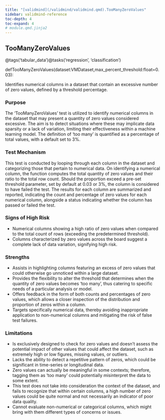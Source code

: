 ```yaml
---
title: "[validmind](/validmind/validmind.qmd).TooManyZeroValues"
sidebar: validmind-reference
toc-depth: 4
toc-expand: 4
# module.qmd.jinja2
---
```


<!-- function.qmd.jinja2 -->

## TooManyZeroValues<span class="suffix"></span>

<!-- signatures.jinja2 -->

::: {.signature}

<span class="decorators"><span class="decorator">@<span class="n">tags(<span class="s">'tabular_data'</span>)</span></span><span class="decorator">@<span class="n">tasks(<span class="s">'regression'</span>, <span class="s">'classification'</span>)</span></span></span>

<span class="kw">def</span><span class="name">TooManyZeroValues</span>(<span class="params"><span class="n">dataset</span><span class="p">:</span><span class="n">VMDataset</span><span class="muted">,</span></span><span class="params"><span class="n">max_percent_threshold</span><span class="p">:</span><span class="nb">float</span><span class="o">=</span><span class="kc">0.03</span></span>):

:::

<!-- docstring.jinja2 -->

Identifies numerical columns in a dataset that contain an excessive number of zero values, defined by a threshold percentage.

### Purpose

The 'TooManyZeroValues' test is utilized to identify numerical columns in the dataset that may present a quantity of zero values considered excessive. The aim is to detect situations where these may implicate data sparsity or a lack of variation, limiting their effectiveness within a machine learning model. The definition of 'too many' is quantified as a percentage of total values, with a default set to 3%.

### Test Mechanism

This test is conducted by looping through each column in the dataset and categorizing those that pertain to numerical data. On identifying a numerical column, the function computes the total quantity of zero values and their ratio to the total row count. Should the proportion exceed a pre-set threshold parameter, set by default at 0.03 or 3%, the column is considered to have failed the test. The results for each column are summarized and reported, indicating the count and percentage of zero values for each numerical column, alongside a status indicating whether the column has passed or failed the test.

### Signs of High Risk

- Numerical columns showing a high ratio of zero values when compared to the total count of rows (exceeding the predetermined threshold).
- Columns characterized by zero values across the board suggest a complete lack of data variation, signifying high risk.

### Strengths

- Assists in highlighting columns featuring an excess of zero values that could otherwise go unnoticed within a large dataset.
- Provides the flexibility to alter the threshold that determines when the quantity of zero values becomes 'too many', thus catering to specific needs of a particular analysis or model.
- Offers feedback in the form of both counts and percentages of zero values, which allows a closer inspection of the distribution and proportion of zeros within a column.
- Targets specifically numerical data, thereby avoiding inappropriate application to non-numerical columns and mitigating the risk of false test failures.

### Limitations

- Is exclusively designed to check for zero values and doesn’t assess the potential impact of other values that could affect the dataset, such as extremely high or low figures, missing values, or outliers.
- Lacks the ability to detect a repetitive pattern of zeros, which could be significant in time-series or longitudinal data.
- Zero values can actually be meaningful in some contexts; therefore, tagging them as 'too many' could potentially misinterpret the data to some extent.
- This test does not take into consideration the context of the dataset, and fails to recognize that within certain columns, a high number of zero values could be quite normal and not necessarily an indicator of poor data quality.
- Cannot evaluate non-numerical or categorical columns, which might bring with them different types of concerns or issues.
